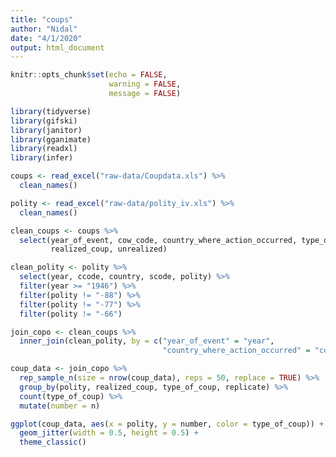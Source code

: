 ```yaml
---
title: "coups"
author: "Nidal"
date: "4/1/2020"
output: html_document
---
```


```r
knitr::opts_chunk$set(echo = FALSE,
                      warning = FALSE,
                      message = FALSE)

library(tidyverse)
library(gifski)
library(janitor)
library(gganimate)
library(readxl)
library(infer)

coups <- read_excel("raw-data/Coupdata.xls") %>% 
  clean_names()

polity <- read_excel("raw-data/polity_iv.xls") %>% 
  clean_names()
```

```r

clean_coups <- coups %>% 
  select(year_of_event, cow_code, country_where_action_occurred, type_of_coup, 
         realized_coup, unrealized)

clean_polity <- polity %>% 
  select(year, ccode, country, scode, polity) %>% 
  filter(year >= "1946") %>% 
  filter(polity != "-88") %>% 
  filter(polity != "-77") %>% 
  filter(polity != "-66")

join_copo <- clean_coups %>% 
  inner_join(clean_polity, by = c("year_of_event" = "year", 
                                  "country_where_action_occurred" = "country"))
```

```r

coup_data <- join_copo %>%
  rep_sample_n(size = nrow(coup_data), reps = 50, replace = TRUE) %>% 
  group_by(polity, realized_coup, type_of_coup, replicate) %>% 
  count(type_of_coup) %>% 
  mutate(number = n)


```

```r

ggplot(coup_data, aes(x = polity, y = number, color = type_of_coup)) + 
  geom_jitter(width = 0.5, height = 0.5) +
  theme_classic()
```

